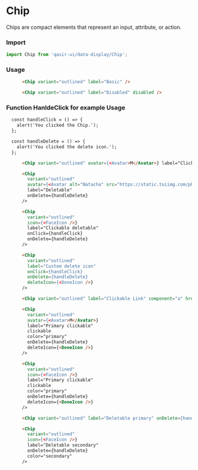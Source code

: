 
# Chip

<Subtitle>
  Chips are compact elements that represent an input, attribute, or action.
</Subtitle>
<Preview withSource="none">
  <Story id="components-data-display-chip-example--outlined" />
</Preview>

### Import
```js
import Chip from 'qasir-ui/data-display/Chip';
```

### Usage

```html
      <Chip variant="outlined" label="Basic" />
```
```html 
      <Chip variant="outlined" label="Disabled" disabled />
```
### Function HanldeClick for example Usage
```html
  const handleClick = () => {
    alert('You clicked the Chip.');
  };

  const handleDelete = () => {
    alert('You clicked the delete icon.');
  };

```

```html
      <Chip variant="outlined" avatar={<Avatar>M</Avatar>} label="Clickable" onClick={handleClick} />
```
```html  
      <Chip
        variant="outlined"
        avatar={<Avatar alt="Natacha" src="https://static.toiimg.com/photo/msid-67586673/67586673.jpg?3918697" />}
        label="Deletable"
        onDelete={handleDelete}
      />
```
```html
      <Chip
        variant="outlined"
        icon={<FaceIcon />}
        label="Clickable deletable"
        onClick={handleClick}
        onDelete={handleDelete}
      />
```
```html
      <Chip
        variant="outlined"
        label="Custom delete icon"
        onClick={handleClick}
        onDelete={handleDelete}
        deleteIcon={<DoneIcon />}
      />
```
```html
      <Chip variant="outlined" label="Clickable Link" component="a" href="#chip" clickable />
```
```html 
      <Chip
        variant="outlined"
        avatar={<Avatar>M</Avatar>}
        label="Primary clickable"
        clickable
        color="primary"
        onDelete={handleDelete}
        deleteIcon={<DoneIcon />}
      />
```
```html
      <Chip
        variant="outlined"
        icon={<FaceIcon />}
        label="Primary clickable"
        clickable
        color="primary"
        onDelete={handleDelete}
        deleteIcon={<DoneIcon />}
      />
```
```html
      <Chip variant="outlined" label="Deletable primary" onDelete={handleDelete} color="primary" />
```

```html  
      <Chip
        variant="outlined"
        icon={<FaceIcon />}
        label="Deletable secondary"
        onDelete={handleDelete}
        color="secondary"
      />
```